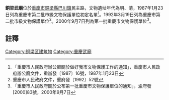 {{msg:重慶市文物保護單位
|名稱 = 武廟
|編號 = 47
|圖片 = 
|級別 = 3
|分類 = 
|時代 = 明、清
|地点 = [[銅梁縣|銅梁縣]][[巴川鎮|巴川鎮]]民主路
|坐標 = 
|登錄 = 1987年1月23日
}}
{{msg:重慶市文物保護單位
|名稱 = 武廟
|編號 = 38
|圖片 = 
|級別 = 4
|分類 = 
|時代 = 明-清
|地点 = [[銅梁縣|銅梁縣]][[巴川鎮|巴川鎮]]
|坐標 = 
|登錄 = 1992年3月19日
}}
{{msg:重慶市文物保護單位
|名稱 = 銅梁武廟
|編號 = 45
|圖片 = 
|級別 = 5
|分類 = 
|時代 = 明代
|地点 = [[銅梁縣|銅梁縣]][[巴川鎮|巴川鎮]]民主路
|坐標 = 
|登錄 = 2000年9月7日
}}
'''銅梁武廟'''位於[[重慶市|重慶市]][[銅梁縣|銅梁縣]][[巴川鎮|巴川鎮]]民主路，文物遺址年代為明、清，1987年1月23日列為重慶市第二批市級文物保護單位初定名單<ref>「重慶市人民政府辦公廳關於做好我市文物保護工作的通知」，重慶市人民政府辦公廳文件，重辦發〔1987〕16號，1987年1月23日</ref>。1992年3月19日列為重慶市第二批市級文物保護單位<ref>重慶市人民政府文件，重府發〔1992〕52號</ref>。2000年9月7日列為第一批重慶市文物保護單位<ref>「重慶市人民政府關於公布第一批重慶市文物保護單位的通知」，渝府發[2000]83號，2000年9月7日</ref>。

== 註釋 ==
{{reflist}}

{{文物保護單位小作品}}
[[Category:铜梁区建筑物|Category:铜梁区建筑物]]
[[Category:重慶武廟|Category:重慶武廟]]